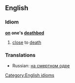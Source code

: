 ==English==
===Idiom===
'''[[on]] one's [[deathbed]]'''
#[[close]] to [[death]]
[[Category:English idioms]]
=== Translations ===
*Russian: [[на смертном одре]]